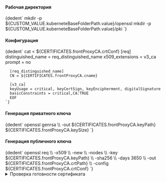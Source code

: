 

<h4>Рабочая директория</h4>
<CodeBlock language="bash">
    {dedent`
        mkdir -p ${CUSTOM_VALUE.kuberneteBaseFolderPath.value}/openssl
        mkdir -p ${CUSTOM_VALUE.kuberneteBaseFolderPath.value}/pki
    `}
</CodeBlock>

<h4>Конфигурация</h4>
<CodeBlock language="bash">
    {dedent`
      cat <<EOF > ${CERTIFICATES.frontProxyCA.crtConf}
      [req]
      distinguished_name = req_distinguished_name
      x509_extensions    = v3_ca
      prompt             = no

      [req_distinguished_name]
      CN = ${CERTIFICATES.frontProxyCA.cname}

      [v3_ca]
      keyUsage = critical, keyCertSign, keyEncipherment, digitalSignature
      basicConstraints = critical,CA:TRUE
      EOF
    `}
</CodeBlock>

<h4>Генерация приватного ключа</h4>
<CodeBlock language="bash">
  {dedent`
    openssl genrsa \\
      -out ${CERTIFICATES.frontProxyCA.keyPath} ${CERTIFICATES.frontProxyCA.keySize}
    `}
</CodeBlock>

<h4>Генерация публичного ключа</h4>
<CodeBlock language="bash">
  {dedent`
    openssl req \\
      -x509 \\
      -new \\
      -nodes \\
      -key ${CERTIFICATES.frontProxyCA.keyPath} \\
      -sha256 \\
      -days 3650 \\
      -out ${CERTIFICATES.frontProxyCA.crtPath} \\
      -config ${CERTIFICATES.frontProxyCA.crtConf}
    `}
</CodeBlock>

<details className="custom-blue-block">
  <summary>Проверка готовности сертификата</summary>
  :::warning Обратите ВНИМАНИЕ!

  Данный раздел зависит от следующих разделов:
  - [SSL Certificate Check](/docs/tech-docs/kubernetes/certificates/examinationOpensslComponent.mdx).
  :::

  <CodeBlock language="bash">
    {dedent`
      ${CUSTOM_VALUE.kuberneteBaseFolderPath.value}/openssl/cert-report.sh ${CERTIFICATES.frontProxyCA.crtPath}
    `}
  </CodeBlock>

  :::note Вывод команды
  <CodeBlock language="bash">
    {dedent`
      CERTIFICATE AUTHORITY   EXPIRES                  RESIDUAL TIME   EXTERNALLY MANAGED
      front-proxy-ca          Oct 20, 2034 22:04 UTC   9y              no
    `}
  </CodeBlock>
  :::

</details>


